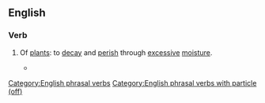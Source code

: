 ==English==
{{wikipedia|Damping off}}

===Verb===
{{en-verb|*}}

# {{lb|en|intransitive}} Of [[plant]]s: to [[decay]] and [[perish]] through [[excessive]] [[moisture]].
#* {{quote-book|en|year=1991 |title=Complete Guide to Gardening and Landscaping |author=|page=213 |ISBN=|passage=Sweet alyssum seedlings are particularly prone to '''damping off''', so do not overmoisten the soil.}}

[[Category:English phrasal verbs]]
[[Category:English phrasal verbs with particle (off)]]